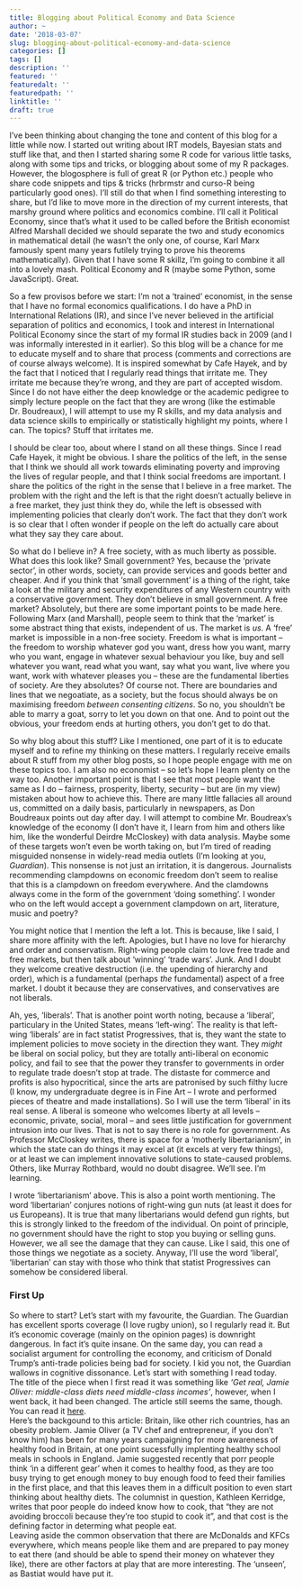 ```yaml
---
title: Blogging about Political Economy and Data Science
author: ~
date: '2018-03-07'
slug: blogging-about-political-economy-and-data-science
categories: []
tags: []
description: ''
featured: ''
featuredalt: ''
featuredpath: ''
linktitle: ''
draft: true
---
```


I've been thinking about changing the tone and content of this blog for a little while now. I started out writing about IRT models, Bayesian stats and stuff like that, and then I started sharing some R code for various little tasks, along with some tips and tricks, or blogging about some of my R packages. However, the blogosphere is full of great R (or Python etc.) people who share code snippets and tips & tricks (hrbrmstr and curso-R being particularly good ones). I'll still do that when I find something interesting to share, but I'd like to move more in the direction of my current interests, that marshy ground where politics and economics combine. I'll call it Political Economy, since that's what it used to be called before the British economist Alfred Marshall decided we should separate the two and study economics in mathematical detail (he wasn't the only one, of course, Karl Marx famously spent many years futilely trying to prove his theorems mathematically). Given that I have some R skillz, I'm going to combine it all into a lovely mash. Political Economy and R (maybe some Python, some JavaScript). Great.  

So a few provisos before we start: I'm not a 'trained' economist, in the sense that I have no formal economics qualifications. I do have a PhD in International Relations (IR), and since I've never believed in the artificial separation of politics and economics, I took and interest in International Political Economy since the start of my formal IR studies back in 2009 (and I was informally interested in it earlier). So this blog will be a chance for me to educate myself and to share that process (comments and corrections are of course always welcome). It is inspired somewhat by Cafe Hayek, and by the fact that I noticed that I regularly read things that irritate me. They irritate me because they're wrong, and they are part of accepted wisdom. Since I do not have either the deep knowledge or the academic pedigree to simply lecture people on the fact that they are wrong (like the estimable Dr. Boudreaux), I will attempt to use my R skills, and my data analysis and data science skills to empirically or statistically highlight my points, where I can. The topics? Stuff that irritates me.   

I should be clear too, about where I stand on all these things. Since I read Cafe Hayek, it might be obvious. I share the politics of the left, in the sense that I think we should all work towards eliminating poverty and improving the lives of regular people, and that I think social freedoms are important. I share the politics of the right in the sense that I believe in a free market. The problem with the right and the left is that the right doesn't actually believe in a free market, they just think they do, while the left is obsessed with implementing policies that clearly don't work. The fact that they don't work is so clear that I often wonder if people on the left do actually care about what they say they care about.   

So what do I believe in? A free society, with as much liberty as possible. What does this look like? Small government? Yes, because the 'private sector', in other words, society, can provide services and goods better and cheaper. And if you think that 'small government' is a thing of the right, take a look at the military and security expenditures of any Western country with a conservative government. They don't believe in small government. A free market? Absolutely, but there are some important points to be made here. Following Marx (and Marshall), people seem to think that the 'market' is some abstract thing that exists, independent of us. The market is *us*. A 'free' market is impossible in a non-free society. Freedom is what is important -- the freedom to worship whatever god you want, dress how you want, marry who you want, engage in whatever sexual behaviour you like, buy and sell whatever you want, read what you want, say what you want, live where you want, work with whatever pleases you -- these are the fundamental liberties of society. Are they absolutes? Of course not. There are boundaries and lines that we negoatiate, as a society, but the focus should always be on maximising freedom *between consenting citizens*. So no, you shouldn't be able to marry a goat, sorry to let you down on that one. And to point out the obvious, your freedom ends at hurting others, you don't get to do that.  

So why blog about this stuff? Like I mentioned, one part of it is to educate myself and to refine my thinking on these matters. I regularly receive emails about R stuff from my other blog posts, so I hope people engage with me on these topics too. I am also no economist -- so let's hope I learn plenty on the way too. Another important point is that I see that most people want the same as I do -- fairness, prosperity, liberty, security -- but are (in my view) mistaken about how to achieve this. There are many little fallacies all around us, committed on a daily basis, particularly in newspapers, as Don Boudreaux points out day after day. I will attempt to combine Mr. Boudreax's knowledge of the economy (I don't have it, I learn from him and others like him, like the wonderful Deirdre McCloskey) with data analysis. Maybe some of these targets won't even be worth taking on, but I'm tired of reading misguided nonsense in widely-read media outlets (I'm looking at you, *Guardian*). This nonsense is not just an irritation, it is dangerous. Journalists recommending clampdowns on economic freedom don't seem to realise that this is a clampdown on freedom everywhere. And the clamdowns always come in the form of the government 'doing something'. I wonder who on the left would accept a government clampdown on art, literature, music and poetry?  

You might notice that I mention the left a lot. This is because, like I said, I share more affinity with the left. Apologies, but I have no love for hierarchy and order and conservatism. Right-wing people claim to love free trade and free markets, but then talk about 'winning' 'trade wars'. Junk. And I doubt they welcome creative destruction (i.e. the upending of hierarchy and order), which is a fundamental (perhaps *the* fundamental) aspect of a free market. I doubt it because they are conservatives, and conservatives are not liberals.  

Ah, yes, 'liberals'. That is another point worth noting, because a 'liberal', particulary in the United States, means 'left-wing'. The reality is that left-wing 'liberals' are in fact statist Progressives, that is, they want the state to implement policies to move society in the direction they want. They *might* be liberal on social policy, but they are totally anti-liberal on economic policy, and fail to see that the power they transfer to governments in order to regulate trade doesn't stop at trade. The distaste for commerce and profits is also hypocritical, since the arts are patronised by such filthy lucre (I know, my undergraduate degree is in Fine Art -- I wrote and performed pieces of theatre and made installations). So I will use the term 'liberal' in its real sense. A liberal is someone who welcomes liberty at all levels -- economic, private, social, moral -- and sees little justification for government intrusion into our lives. That is not to say there is no role for government. As  Professor McCloskey writes, there is space for a 'motherly libertarianism', in which the state can do things it may excel at (it excels at very few things), or at least we can implement innovative solutions to state-caused problems. Others, like Murray Rothbard, would no doubt disagree. We'll see. I'm learning.  

I wrote 'libertarianism' above. This is also a point worth mentioning. The word 'libertarian' conjures notions of right-wing gun nuts (at least it does for us Europeans). It is true that many libertarians would defend gun rights, but this is strongly linked to the freedom of the individual. On point of principle, no government should have the right to stop you buying or selling guns. However, we all see the damage that they can cause. Like I said, this one of those things we negotiate as a society. Anyway, I'll use the word 'liberal', 'libertarian' can stay with those who think that statist Progressives can somehow be considered liberal. 


### First Up
So where to start? Let's start with my favourite, the Guardian. The Guardian has excellent sports coverage (I love rugby union), so I regularly read it. But it's economic coverage (mainly on the opinion pages) is downright dangerous. In fact it's quite insane. On the same day, you can read a socialist argument for controlling the economy, and criticism of Donald Trump's anti-trade policies being bad for society. I kid you not, the Guardian wallows in cognitive dissonance. Let's start with something I read today. The title of the piece when I first read it was something like *'Get real, Jamie Oliver: middle-class diets need middle-class incomes'*, however, when I went back, it had been changed. The article still seems the same, though. You can read it [here](https://www.theguardian.com/commentisfree/2018/mar/07/jamie-oliver-poor-people-diet-tips-obesity-class).   
Here's the backgound to this article: Britain, like other rich countries, has an obesity problem. Jamie Oliver (a TV chef and entrepreneur, if you don't know him) has been for many years campaigning for more awareness of healthy food in Britain, at one point sucessfully implenting healthy school meals in schools in England. Jamie suggested recently that porr people think 'in a different gear' when it comes to healthy food, as they are too busy trying to get enough money to buy enough food to feed their families in the first place, and that this leaves them in a difficult position to even start thinking about healthy diets. The columnist in question, Kathleen Kerridge, writes that poor people do indeed know how to cook, that "they are not avoiding broccoli because they're too stupid to cook it", and that cost is the defining factor in determing what people eat.  
Leaving aside the common observation that there are McDonalds and KFCs everywhere, which means people like them and are prepared to pay money to eat there (and should be able to spend their money on whatever they like), there are other factors at play that are more interesting. The 'unseen', as Bastiat would have put it. 




